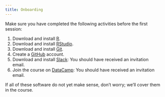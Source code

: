 ```yaml
---
title: Onboarding
---
```


Make sure you have completed the following activities before the first session:

1. Download and install [R](https://cran.biotools.fr/).
2. Download and install [RStudio](https://rstudio.com/products/rstudio/download/#download).
3. Download and install [Git](https://git-scm.com/).
4. Create a [GitHub](https://github.com/) account.
5. Download and install [Slack](https://spb-methods.slack.com): You should have received an invitation email.
6. Join the course on [DataCamp](https://www.datacamp.com): You should have received an invitation email.

If all of these software do not yet make sense, don't worry; we'll cover them in the course.

